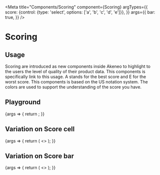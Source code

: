 
<Meta
  title="Components/Scoring"
  component={Scoring}
  argTypes={{
    score: {control: {type: 'select', options: ['a', 'b', 'c', 'd', 'e']}},
  }}
  args={{
    bar: true,
  }}
/>

# Scoring

## Usage

Scoring are introduced as new components inside Akeneo to highlight to the users the level of quality of their product data. This components is specifically link to this usage. A stands for the best score and E for the worst score. This components is based on the US notation system. The colors are used to support the understanding of the score you have.

## Playground

<Canvas>
  <Story name="Standard">
    {args => {
      return <Scoring {...args} />;
    }}
  </Story>
</Canvas>

<ArgsTable story="Standard" />

## Variation on Score cell

<Canvas>
  <Story name="ScoreCell">
    {args => {
      return (
        <>
          <Scoring {...args} score="a" bar={false} />
          <Scoring {...args} score="b" bar={false} />
          <Scoring {...args} score="c" bar={false} />
          <Scoring {...args} score="d" bar={false} />
          <Scoring {...args} score="e" bar={false} />
        </>
      );
    }}
  </Story>
</Canvas>

## Variation on Score bar

<Canvas>
  <Story name="ScoreBar">
    {args => {
      return (
        <>
          <Scoring {...args} bar />
          <Scoring {...args} score="a" bar={true} />
          <Scoring {...args} score="b" bar={true} />
          <Scoring {...args} score="c" bar={true} />
          <Scoring {...args} score="d" bar={true} />
          <Scoring {...args} score="e" bar={true} />
        </>
      );
    }}
  </Story>
</Canvas>
